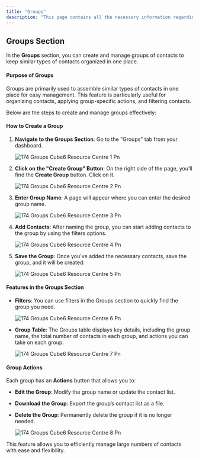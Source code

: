 ```yaml
---
title: "Groups"
description: "This page contains all the necessary information regarding the group section in inbox panel."
---
```


## **Groups Section**

In the **Groups** section, you can create and manage groups of contacts to keep similar types of contacts organized in one place.

#### **Purpose of Groups**

Groups are primarily used to assemble similar types of contacts in one place for easy management. This feature is particularly useful for organizing contacts, applying group-specific actions, and filtering contacts.

Below are the steps to create and manage groups effectively:

#### **How to Create a Group**

1. **Navigate to the Groups Section**: Go to the "Groups" tab from your dashboard.

   ![174 Groups  Cube6 Resource Centre 1 Pn](/images/how-botpenguin-works/group/174.groups__Cube6_resource_centre-1.png)
2. **Click on the "Create Group" Button**: On the right side of the page, you’ll find the **Create Group** button. Click on it.

   ![174 Groups  Cube6 Resource Centre 2 Pn](/images/how-botpenguin-works/group/174.groups__Cube6_resource_centre-2.png)
3. **Enter Group Name**: A page will appear where you can enter the desired group name.

   ![174 Groups  Cube6 Resource Centre 3 Pn](/images/how-botpenguin-works/group/174.groups__Cube6_resource_centre-3.png)
4. **Add Contacts**: After naming the group, you can start adding contacts to the group by using the filters options.

   ![174 Groups  Cube6 Resource Centre 4 Pn](/images/how-botpenguin-works/group/174.groups__Cube6_resource_centre-4.png)
5. **Save the Group**: Once you've added the necessary contacts, save the group, and it will be created.

   ![174 Groups  Cube6 Resource Centre 5 Pn](/images/how-botpenguin-works/group/174.groups__Cube6_resource_centre-5.png)

#### **Features in the Groups Section**

- **Filters**: You can use filters in the Groups section to quickly find the group you need.

  ![174 Groups  Cube6 Resource Centre 6 Pn](/images/how-botpenguin-works/group/174.groups__Cube6_resource_centre-6.png)
- **Group Table**: The Groups table displays key details, including the group name, the total number of contacts in each group, and actions you can take on each group.

  ![174 Groups  Cube6 Resource Centre 7 Pn](/images/how-botpenguin-works/group/174.groups__Cube6_resource_centre-7.png)

#### **Group Actions**

Each group has an **Actions** button that allows you to:

- **Edit the Group**: Modify the group name or update the contact list.
- **Download the Group**: Export the group’s contact list as a file.
- **Delete the Group**: Permanently delete the group if it is no longer needed.

  ![174 Groups  Cube6 Resource Centre 8 Pn](/images/how-botpenguin-works/group/174.groups__Cube6_resource_centre-8.png)

This feature allows you to efficiently manage large numbers of contacts with ease and flexibility.